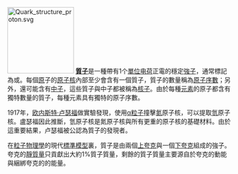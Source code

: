 [[File:Quark_structure_proton.svg|150px]]
'''[[質子|質子]]'''是一種帶有1个[[單位电荷|單位电荷]]正電的穩定[[強子|強子]]，通常標記為{{SubatomicParticle|Proton}}或{{SubatomicParticle|Proton+}}。每個[[原|原]]子的[[原子核|原子核]]內部至少會含有一個質子，質子的數量稱為[[原子序數|原子序數]]；另外，還可能含有[[中子|中子]]，這些質子與中子都被稱為[[核子|核子]]。由於每種[[元素|元素]]的原子都含有獨特數量的質子，每種元素具有獨特的原子序數。

1917年，[[欧内斯特·卢瑟福|欧内斯特·卢瑟福]]做實驗發現，使用[[α粒子|α粒子]]撞擊[[氮|氮]]原子核，可以提取[[氫|氫]]原子核。盧瑟福因此推斷，氫原子核是氮原子核與所有更重的原子核的基礎材料。由於這重要結果，卢瑟福被公認為質子的發現者。

在[[粒子物理學|粒子物理學]]的現代[[標準模型|標準模型]]裏，質子是由兩個[[上夸克|上夸克]]與一個[[下夸克|下夸克]]組成的強子。夸克的[[靜質量|靜質量]]只貢獻出大約1%質子質量，剩餘的質子質量主要源自於夸克的動能與綑綁夸克的{{link-en|膠子場|gluon field}}的能量。